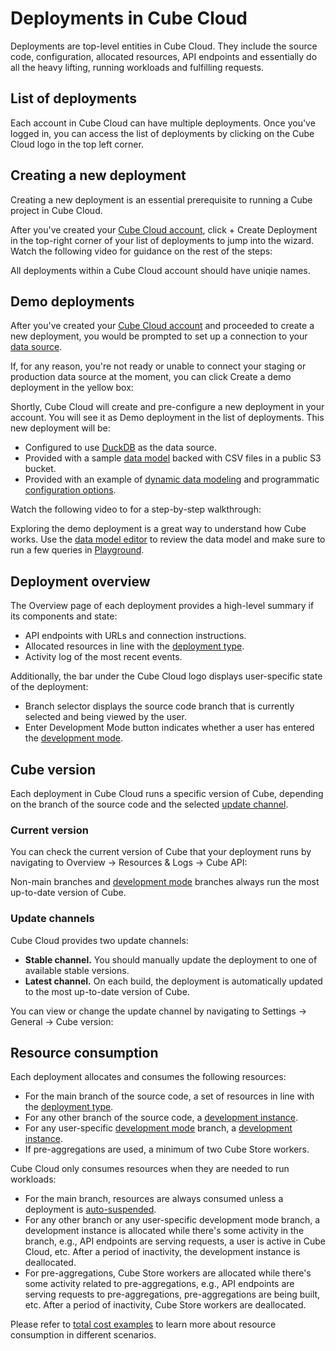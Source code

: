 # Deployments in Cube Cloud

Deployments are top-level entities in Cube Cloud. They include the source
code, configuration, allocated resources, API endpoints and essentially
do all the heavy lifting, running workloads and fulfilling requests.

## List of deployments

Each account in Cube Cloud can have multiple deployments. Once you've
logged in, you can access the list of deployments by clicking on
the&nbsp;<Btn>Cube Cloud</Btn> logo in the top left corner.

<Screenshot src="https://ucarecdn.com/cdd5831a-a8f8-4342-bc3e-25aab2c04a5b/"/>

## Creating a new deployment

Creating a new deployment is an essential prerequisite to running a Cube
project in Cube Cloud.

After you've created your [Cube Cloud account][cube-cloud-signup],
click&nbsp;<Btn>+ Create Deployment</Btn> in the top-right corner of your
list of deployments to jump into the wizard. Watch the following video for
guidance on the rest of the steps:

<YouTubeVideo url="https://www.youtube.com/embed/HVZ4ytDEjqc" />

All deployments within a Cube Cloud account should have uniqie names.

## Demo deployments

After you've created your [Cube Cloud account][cube-cloud-signup] and
proceeded to create a new deployment, you would be prompted to set up a
connection to your [data source][ref-data-source].

If, for any reason, you're not ready or unable to connect your staging or
production data source at the moment, you can click&nbsp;<Btn>Create a demo
deployment</Btn> in the yellow box:

<Screenshot src="https://ucarecdn.com/559aeebe-d20f-4510-a22c-62532b59cbcc/"/>

Shortly, Cube Cloud will create and pre-configure a new deployment in your
account. You will see it as&nbsp;<Btn>Demo deployment</Btn> in the list of
deployments. This new deployment will be:

- Configured to use [DuckDB][ref-duckdb] as the data source.
- Provided with a sample [data model][ref-data-model] backed with CSV files
in a public S3 bucket.
- Provided with an example of [dynamic data modeling][ref-dynamic-data-models]
and programmatic [configuration options][ref-config-options].

Watch the following video to for a step-by-step walkthrough:

<YouTubeVideo url="https://www.youtube.com/embed/XeaZPUQRC8M" />

Exploring the demo deployment is a great way to understand how Cube works.
Use the [data model editor][ref-data-model] to review the data model and
make sure to run a few queries in [Playground][ref-playground].

## Deployment overview

The&nbsp;<Btn>Overview</Btn> page of each deployment provides a high-level
summary if its components and state:
* API endpoints with URLs and connection instructions.
* Allocated resources in line with the [deployment type][ref-deployment-types].
* Activity log of the most recent events.

<Screenshot src="https://ucarecdn.com/af8129b4-19bb-4dc1-90db-a726da367de8/"/>

Additionally, the bar under the&nbsp;<Btn>Cube Cloud</Btn> logo displays
user-specific state of the deployment:
* Branch selector displays the source code branch that is currently
  selected and being viewed by the user.
* <Btn>Enter Development Mode</Btn> button indicates whether a user has
  entered the [development mode][ref-dev-mode].

## Cube version

Each deployment in Cube Cloud runs a specific version of Cube, depending on the
branch of the source code and the selected [update channel](#update-channels).

### Current version

You can check the current version of Cube that your deployment runs by
navigating to <Btn>Overview → Resources & Logs → Cube API</Btn>:

<Screenshot
  src="https://ucarecdn.com/83a5010a-3c02-4ce1-8e4f-fdbb2efc6a90/"
  highlight="inset(42.5% 42.5% 32.5% 4% round 10px)"
/>

Non-main branches and [development mode][ref-dev-mode] branches always run
the most up-to-date version of Cube.

### Update channels

Cube Cloud provides two update channels:

* **Stable channel.** You should manually update the deployment to one of
available stable versions.
* **Latest channel.** On each build, the deployment is automatically updated
to the most up-to-date version of Cube.

You can view or change the update channel by navigating to <Btn>Settings →
General → Cube version</Btn>:

<Screenshot
  src="https://ucarecdn.com/b6ddfc8f-ee37-4b75-8108-ba12c020a9f6/"
  highlight="inset(53.75% 42.5% 11.25% 20% round 10px)"
/>

## Resource consumption

Each deployment allocates and consumes the following resources:

* For the main branch of the source code, a set of resources in line with
  the [deployment type][ref-deployment-types].
* For any other branch of the source code, a [development
  instance][ref-dev-instance].
* For any user-specific [development mode][ref-dev-mode] branch, a
  [development instance][ref-dev-instance].
* If pre-aggregations are used, a minimum of two Cube Store workers.

Cube Cloud only consumes resources when they are needed to run workloads:

* For the main branch, resources are always consumed unless a deployment is
  [auto-suspended][ref-auto-sus].
* For any other branch or any user-specific development mode branch,
  a development instance is allocated while there's some activity in the
  branch, e.g., API endpoints are serving requests, a user is active in
  Cube Cloud, etc. After a period of inactivity, the development instance
  is deallocated.
* For pre-aggregations, Cube Store workers are allocated while there's some
  activity related to pre-aggregations, e.g., API endpoints are serving
  requests to pre-aggregations, pre-aggregations are being built, etc.
  After a period of inactivity, Cube Store workers are deallocated.

Please refer to [total cost examples][ref-total-cost] to learn more about
resource consumption in different scenarios.


[cube-cloud-signup]: https://cubecloud.dev/auth/signup
[ref-deployment-types]: /product/deployment/cloud/deployment-types
[ref-dev-instance]: /product/deployment/cloud/deployment-types#development-instance
[ref-dev-mode]: /product/workspace/dev-mode
[ref-auto-sus]: /product/deployment/cloud/auto-suspension
[ref-total-cost]: /product/deployment/cloud/pricing#total-cost-examples
[ref-data-source]: /product/configuration/data-sources
[ref-duckdb]: /product/configuration/data-sources/duckdb
[ref-data-model]: /product/data-modeling/overview
[ref-dynamic-data-models]: /product/data-modeling/dynamic
[ref-config-options]: /product/configuration#configuration-options
[ref-data-model]: /product/workspace/data-model
[ref-playground]: /product/workspace/playground